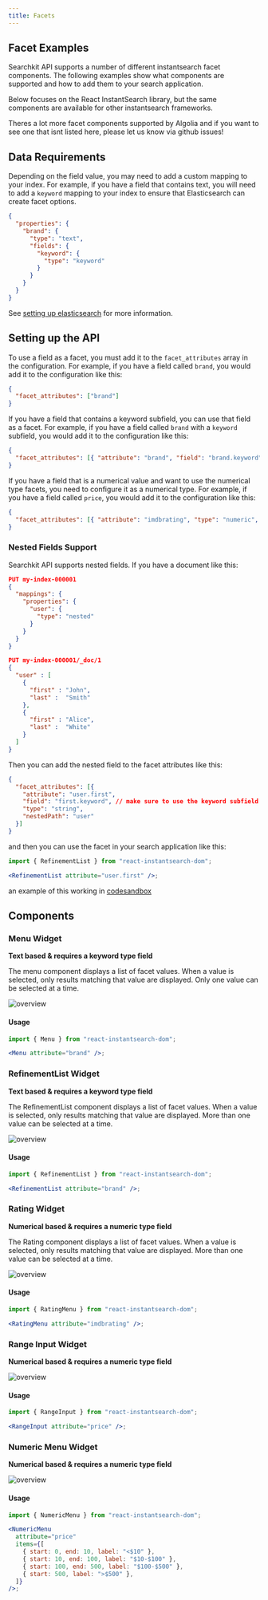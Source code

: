 ```yaml
---
title: Facets
---
```


## Facet Examples

Searchkit API supports a number of different instantsearch facet components. The following examples show what components are supported and how to add them to your search application.

Below focuses on the React InstantSearch library, but the same components are available for other instantsearch frameworks.

Theres a lot more facet components supported by Algolia and if you want to see one that isnt listed here, please let us know via github issues!

## Data Requirements

Depending on the field value, you may need to add a custom mapping to your index. For example, if you have a field that contains text, you will need to add a `keyword` mapping to your index to ensure that Elasticsearch can create facet options.

```json
{
  "properties": {
    "brand": {
      "type": "text",
      "fields": {
        "keyword": {
          "type": "keyword"
        }
      }
    }
  }
}
```

See [setting up elasticsearch](/docs/guides/setting-up-elasticsearch) for more information.

## Setting up the API

To use a field as a facet, you must add it to the `facet_attributes` array in the configuration. For example, if you have a field called `brand`, you would add it to the configuration like this:

```json
{
  "facet_attributes": ["brand"]
}
```

If you have a field that contains a keyword subfield, you can use that field as a facet. For example, if you have a field called `brand` with a `keyword` subfield, you would add it to the configuration like this:

```json
{
  "facet_attributes": [{ "attribute": "brand", "field": "brand.keyword", "type": "string" }]
}
```

If you have a field that is a numerical value and want to use the numerical type facets, you need to configure it as a numerical type. For example, if you have a field called `price`, you would add it to the configuration like this:

```json
{
  "facet_attributes": [{ "attribute": "imdbrating", "type": "numeric", "field": "imdbrating" }]
}
```

### Nested Fields Support

Searchkit API supports nested fields. If you have a document like this:

```json
PUT my-index-000001
{
  "mappings": {
    "properties": {
      "user": {
        "type": "nested" 
      }
    }
  }
}

PUT my-index-000001/_doc/1
{
  "user" : [
    {
      "first" : "John",
      "last" :  "Smith"
    },
    {
      "first" : "Alice",
      "last" :  "White"
    }
  ]
}
```

Then you can add the nested field to the facet attributes like this:

```json
{
  "facet_attributes": [{
    "attribute": "user.first",
    "field": "first.keyword", // make sure to use the keyword subfield
    "type": "string",
    "nestedPath": "user"
  }]
}
```

and then you can use the facet in your search application like this:

```jsx filename="pages/search.tsx"
import { RefinementList } from "react-instantsearch-dom";

<RefinementList attribute="user.first" />;
```

an example of this working in [codesandbox](https://codesandbox.io/s/beta-example-nested-field-support-for-facet-and-filters-n3gp11?file=/pages/api/search.ts:475-606)

## Components

### Menu Widget

**Text based & requires a keyword type field**

The menu component displays a list of facet values. When a value is selected, only results matching that value are displayed. Only one value can be selected at a time.

![overview](../../../public/docs/menu.png)

#### Usage

```jsx filename="pages/search.tsx"
import { Menu } from "react-instantsearch-dom";

<Menu attribute="brand" />;
```

### RefinementList Widget

**Text based & requires a keyword type field**

The RefinementList component displays a list of facet values. When a value is selected, only results matching that value are displayed. More than one value can be selected at a time.

![overview](../../../public/docs/refinementlist.png)

#### Usage

```jsx filename="pages/search.tsx"
import { RefinementList } from "react-instantsearch-dom";

<RefinementList attribute="brand" />;
```

### Rating Widget

**Numerical based & requires a numeric type field**

The Rating component displays a list of facet values. When a value is selected, only results matching that value are displayed. More than one value can be selected at a time.

![overview](../../../public/docs/rating.png)

#### Usage

```jsx filename="pages/search.tsx"
import { RatingMenu } from "react-instantsearch-dom";

<RatingMenu attribute="imdbrating" />;
```

### Range Input Widget

**Numerical based & requires a numeric type field**

![overview](../../../public/docs/numerical_range_input.png)

#### Usage

```jsx filename="pages/search.tsx"
import { RangeInput } from "react-instantsearch-dom";

<RangeInput attribute="price" />;
```

### Numeric Menu Widget

**Numerical based & requires a numeric type field**

![overview](../../../public/docs/NumericalMenu.png)

#### Usage

```jsx filename="pages/search.tsx"
import { NumericMenu } from "react-instantsearch-dom";

<NumericMenu
  attribute="price"
  items={[
    { start: 0, end: 10, label: "<$10" },
    { start: 10, end: 100, label: "$10-$100" },
    { start: 100, end: 500, label: "$100-$500" },
    { start: 500, label: ">$500" },
  ]}
/>;
```
